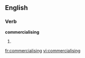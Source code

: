 ==English==

===Verb===
'''commercialising'''

# {{present participle of|[[commercialise]]}}

[[fr:commercialising]]
[[vi:commercialising]]
